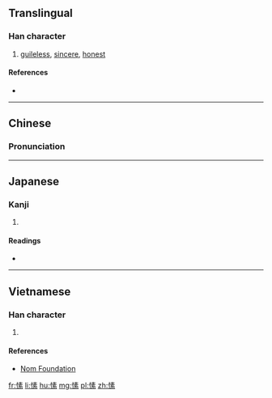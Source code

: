 ==Translingual==

===Han character===
{{Han char|rn=61|rad=心|as=10|sn=13|four=9509<sub>3</sub>|canj=心手一火 (PQMF)|ids=⿰[[忄]][[素]]}}

# [[guileless]], [[sincere]], [[honest]]

====References====
* {{Han ref|kx=0396.120|dkj=10986|dj=0734.190|hdz=42335.100|uh=612B|ud=24875|bh=DD68|bd=56680}}

----

==Chinese==
{{zh-hanzi-box|[[愫]]}}

===Pronunciation===
{{zh-pron
|m=sù
|c=sou3
|mc=
|oc=
|ma=
|cat=a
}}

----

==Japanese==

===Kanji===
{{ja-kanji|grade=|rs=心10}}

# {{defn|lang=ja|sort=心10}}

====Readings====
* {{ja-readings|on=[[そ]] (so)|kun=[[まこと]] (makoto)}}

----

==Vietnamese==

===Han character===
{{vi-readings|rs=心10| hanviet = tố}}

# {{defn|lang=vi|sort=心10}}

====References====
*[http://nomfoundation.org/common/nom_details.php?codepoint=612b Nom Foundation]

[[fr:愫]]
[[li:愫]]
[[hu:愫]]
[[mg:愫]]
[[pl:愫]]
[[zh:愫]]